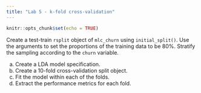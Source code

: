 ```yaml
---
title: "Lab 5 - k-fold cross-validation"
---
```


```r
knitr::opts_chunk$set(echo = TRUE)
```

Create a test-train `rsplit` object of `mlc_churn` using `initial_split()`. Use the arguments to set the proportions of the training data to be 80%. Stratify the sampling according to the `churn` variable.

a. Create a LDA model specification.
b. Create a 10-fold cross-validation split object.
c. Fit the model within each of the folds.
d. Extract the performance metrics for each fold.
